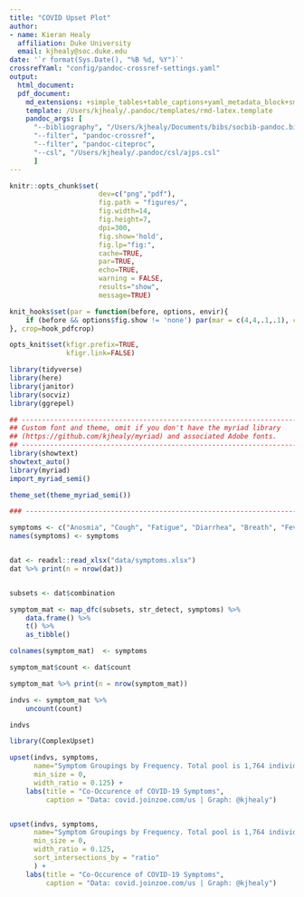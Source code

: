 ```yaml
---
title: "COVID Upset Plot"
author:
- name: Kieran Healy
  affiliation: Duke University
  email: kjhealy@soc.duke.edu
date: '`r format(Sys.Date(), "%B %d, %Y")`'
crossrefYaml: "config/pandoc-crossref-settings.yaml"
output:
  html_document:
  pdf_document: 
    md_extensions: +simple_tables+table_captions+yaml_metadata_block+smart
    template: /Users/kjhealy/.pandoc/templates/rmd-latex.template
    pandoc_args: [
      "--bibliography", "/Users/kjhealy/Documents/bibs/socbib-pandoc.bib",
      "--filter", "pandoc-crossref",
      "--filter", "pandoc-citeproc",
      "--csl", "/Users/kjhealy/.pandoc/csl/ajps.csl"
      ]      
---
```


```r
knitr::opts_chunk$set(
                      dev=c("png","pdf"),
                      fig.path = "figures/",
                      fig.width=14,
                      fig.height=7,
                      dpi=300,
                      fig.show='hold',
                      fig.lp="fig:",
                      cache=TRUE,
                      par=TRUE,
                      echo=TRUE,
                      warning = FALSE,
                      results="show",
                      message=TRUE)

knit_hooks$set(par = function(before, options, envir){
    if (before && options$fig.show != 'none') par(mar = c(4,4,.1,.1), cex.lab = .95, cex.axis = .9, mgp = c(2, .7, 0), tcl = -.3)
}, crop=hook_pdfcrop)

opts_knit$set(kfigr.prefix=TRUE,
              kfigr.link=FALSE)

```

```r

library(tidyverse)
library(here)
library(janitor)
library(socviz)
library(ggrepel)

## --------------------------------------------------------------------
## Custom font and theme, omit if you don't have the myriad library
## (https://github.com/kjhealy/myriad) and associated Adobe fonts.
## --------------------------------------------------------------------
library(showtext)
showtext_auto()
library(myriad)
import_myriad_semi()

theme_set(theme_myriad_semi())

### --------------------------------------------------------------------

```

```r
symptoms <- c("Anosmia", "Cough", "Fatigue", "Diarrhea", "Breath", "Fever")
names(symptoms) <- symptoms


dat <- readxl::read_xlsx("data/symptoms.xlsx") 
dat %>% print(n = nrow(dat))


subsets <- dat$combination

symptom_mat <- map_dfc(subsets, str_detect, symptoms) %>%
    data.frame() %>%
    t() %>%
    as_tibble()

colnames(symptom_mat)  <- symptoms

symptom_mat$count <- dat$count

symptom_mat %>% print(n = nrow(symptom_mat))

```

```r
indvs <- symptom_mat %>%
    uncount(count) 

indvs
```

```r
library(ComplexUpset)

upset(indvs, symptoms, 
      name="Symptom Groupings by Frequency. Total pool is 1,764 individuals.", 
      min_size = 0,
      width_ratio = 0.125) +
    labs(title = "Co-Occurence of COVID-19 Symptoms",
         caption = "Data: covid.joinzoe.com/us | Graph: @kjhealy")


upset(indvs, symptoms, 
      name="Symptom Groupings by Frequency. Total pool is 1,764 individuals.", 
      min_size = 0,
      width_ratio = 0.125, 
      sort_intersections_by = "ratio"
      ) +
    labs(title = "Co-Occurence of COVID-19 Symptoms",
         caption = "Data: covid.joinzoe.com/us | Graph: @kjhealy")


```

